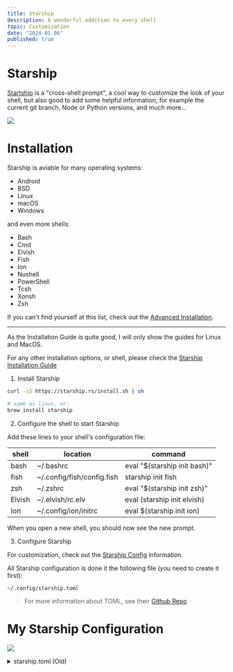 ```yaml
---
title: Starship
description: A wonderful addition to every shell
topic: Customization
date: "2024-01-06"
published: true
---
```


# Starship 

[Startship](https://starship.rs/) is a "cross-shell prompt", a cool way to customize the look of your shell, 
but also good to add some helpful information, for example the current git branch, Node or Python versions, and much more...

![](/blog-images/starship-shell.png)

# Installation

Starship is aviable for many operating systems:

- Android
- BSD
- Linux
- macOS
- Windows

and even more shells:

- Bash
- Cmd
- Elvish
- Fish
- Ion
- Nushell
- PowerShell
- Tcsh
- Xonsh
- Zsh

If you can't find yourself at this list, check out the [Advanced Installation](https://starship.rs/installing/#advanced-installation).

---

As the Installation Guide is quite good, I will only show the guides for Linux and MacOS.

For any other installation options, or shell, please check the [Starship Installation Guide](https://starship.rs/guide/#%F0%9F%9A%80-installation)

1. Install Starship

```bash title="Linux"
curl -sS https://starship.rs/install.sh | sh
```

```zsh title="MacOS"
# same as linux, or:
brew install starship
```

2. Configure the shell to start Starship

Add these lines to your shell's configuration file:

| shell | location                   | command |
|-------|----------------------------|---------|
| bash  | ~/.bashrc                  | eval "$(starship init bash)" |
| fish  | ~/.config/fish/config.fish | starship init fish | source |
| zsh   | ~/.zshrc                   | eval "$(starship init zsh)" |
| Elvish| ~/.elvish/rc.elv           | eval (starship init elvish) |
| Ion   | ~/.config/ion/initrc       | eval $(starship init ion) |

When you open a new shell, you should now see the new prompt.

3. Configure Starship

For customization, check out the [Starship Config](https://starship.rs/config/) information.

All Starship configuration is done it the following file (you need to create it first): 

`~/.config/starship.toml`

> For more information about TOML, see their [Github Repo](https://github.com/toml-lang/toml)

# My Starship Configuration

![](/blog-images/starship-my-shell.png)
<details>
  <summary>starship.toml (Old)</summary>

  ```toml title="~/.config/starship.toml"
    # custom format
    format = '''
    [┌── $shell─────────────── $memory_usage ──> $nodejs $python](bold green)
    [│](bold green)$sudo$username$hostname$localip$directory$character$git_branch$git_metrics$cmd_duration
    [└ $battery ─>](bold green) '''

    #format = '$all$directory$character'

    # Wait 10 milliseconds for starship to check files under the current directory.
    scan_timeout = 10
    command_timeout = 500
    add_newline = true



    [shell]
    fish_indicator = 'fish'
    bash_indicator = 'bash'
    unknown_indicator = 'unknwn'
    style = 'cyan bold'
    disabled = false

    [username]
    style_user = 'green bold'
    format = ' [$user@]($style)'
    disabled = false
    show_always = true

    [sudo]
    style = 'bold red'
    format = ' [sudo](bold red)'
    disabled = false

    [python]
    symbol = ''
    format = 'Python [$version [\($virtualenv\)](dimmed yellow)](bold dimmed green)'
    pyenv_version_name = true
    detect_files = ['requirements.txt', '__init.py__', 'setup.py']
    detect_extensions = ['py']
    detect_folders = []

    [nodejs]
    format = 'Node [$version](bold dimmed green)'

    [memory_usage]
    disabled = false
    threshold = -1
    format = '$ram_pct'
    symbol = ''
    style = 'bold dimmed green'

    [localip]
    ssh_only = false
    format = '[@$localipv4](bold yellow) '
    disabled = false

    [hostname]
    ssh_only = false
    ssh_symbol = 'ssh:'
    format = '[$ssh_symbol](bold dimmed green)[$hostname](bold dimmed green)'
    trim_at = ''
    disabled = false

    [git_metrics]
    disabled = false
    format = ' [+$added](bold green)[-$deleted](bold red)'

    [git_branch]
    format = '[$branch(:$remote_branch)]($style)'
    style = 'bold purple'

    [fill]
    symbol = '-'
    style = 'bold green'

    # time of command
    [cmd_duration]
    min_time = 500
    format = ' [$duration](bold yellow)'

    [directory]
    fish_style_pwd_dir_length = 5
    disabled = false
    truncation_length = 5
    truncation_symbol = '…/'
    style = 'bold blue'

    # promt char
    [character]
    success_symbol = '[-->](bold green)'
    error_symbol = '[-->](bold red)'

    # Disable the package module, hiding it from the prompt completely
    [package]
    disabled = true


    # battery
    [battery]

    full_symbol = '^'
    charging_symbol = '+'
    discharging_symbol = '-'

    [[battery.display]]
    threshold = 20
    style = 'bold red'

    [[battery.display]]
    threshold = 50
    style = 'bold orange'

    [[battery.display]]
    threshold = 100
    style = 'bold green'
    ```
</details>

---

![](/blog-images/starship-my-shell-new.png)
<details>
  <summary>starship.toml (New)</summary>

  ```toml title="~/.config/starship.toml"
    #                                              #
    # Starship Config by a3chron, catppuccin theme #
    #                                              #

    palette = "catppuccin_mocha"

    # custom format
    format = """
    [╭─ $shell─────────────── $memory_usage ──╌╌ $nodejs $python $fill ╌╌─╮](bold overlay0)
    [├╌](bold overlay0)$sudo$username$hostname$localip$directory$read_only$git_branch$git_metrics [$fill $cmd_duration ┘](bold overlay0)
    [╰─ $battery $character](bold overlay0) """

    #format = '$all$directory$character'

    # Wait 10 milliseconds for starship to check files under the current directory.
    scan_timeout = 10
    command_timeout = 500
    add_newline = true

    # Catppuchin Theme

    [palettes.catppuccin_mocha]
    rosewater = "#f5e0dc"
    flamingo = "#f2cdcd"
    pink = "#f5c2e7"
    mauve = "#cba6f7"
    red = "#f38ba8"
    maroon = "#eba0ac"
    peach = "#fab387"
    yellow = "#f9e2af"
    green = "#a6e3a1"
    teal = "#94e2d5"
    sky = "#89dceb"
    sapphire = "#74c7ec"
    blue = "#89b4fa"
    lavender = "#b4befe"
    text = "#cdd6f4"
    subtext1 = "#bac2de"
    subtext0 = "#a6adc8"
    overlay2 = "#9399b2"
    overlay1 = "#7f849c"
    overlay0 = "#6c7086"
    surface2 = "#585b70"
    surface1 = "#45475a"
    surface0 = "#313244"
    base = "#1e1e2e"
    mantle = "#181825"
    crust = "#11111b"


    [shell]
    fish_indicator = 'fish'
    bash_indicator = 'bash'
    unknown_indicator = 'unknwn'
    style = 'peach'
    disabled = false

    [username]
    style_user = 'peach bold'
    format = ' [$user@]($style)'
    disabled = false
    show_always = true

    [sudo]
    format = ' [sudo](bold red)'
    disabled = false

    [python]
    symbol = ''
    format = '[Python](bold green) [$version [\($virtualenv\)](dimmed green)](bold dimmed green)'
    pyenv_version_name = true
    detect_files = ['requirements.txt', '__init.py__', 'setup.py']
    detect_extensions = ['py']
    detect_folders = []

    [nodejs]
    format = '[Node](bold lavender) [$version](bold dimmed lavender)'

    [memory_usage]
    disabled = false
    threshold = -1
    format = '[$ram_pct]($style)'
    symbol = ''
    style = 'dimmed peach'

    [localip]
    ssh_only = false
    format = '[@$localipv4](bold overlay0) '
    disabled = false

    [hostname]
    ssh_only = false
    ssh_symbol = 'ssh:'
    format = '[$ssh_symbol](bold dimmed maroon)[$hostname](bold dimmed peach)'
    trim_at = ''
    disabled = false

    [git_metrics]
    disabled = false
    format = ' [+$added](bold green)[-$deleted](bold red)'

    [git_branch]
    format = '[$branch(:$remote_branch)]($style)'
    style = 'bold mauve'

    [fill]
    symbol = ' '
    style = 'bold base'

    # time of command
    [cmd_duration]
    min_time = 500
    format = ' [$duration](bold yellow)'

    [directory]
    fish_style_pwd_dir_length = 5
    disabled = false
    truncation_length = 5
    truncation_symbol = '…/'
    read_only = ' read-only'
    read_only_style = 'bold dimmed teal'
    style = 'bold teal'

    # promt char
    [character]
    success_symbol = '[──╌╌](bold overlay0)'
    error_symbol = '[──╌╌](bold red)'

    # Disable the package module, hiding it from the prompt completely
    [package]
    disabled = true


    # battery
    [battery]

    full_symbol = '◉ '
    charging_symbol = '⦿ '
    discharging_symbol = '⦾ '

    [[battery.display]]
    threshold = 20
    style = 'red'

    [[battery.display]]
    threshold = 100
    style = 'peach'
    ```
</details>

---

![](/blog-images/starship-my-shell-new.png)
<details>
  <summary>starship.toml v3 (catppuccin, blue gradient)</summary>

  ```toml title="~/.config/starship.toml"
    #                                              #
    # Starship Config by a3chron, catppuccin theme #
    #                                              #

    palette = "catppuccin_mocha"

    # custom format
    format = """
    [╭─ $shell─────────────── $memory_usage ──╌╌ $nodejs$python$ocaml $fill ╌╌─╮](overlay0)
    [├╌](overlay0)$sudo$username$hostname$localip$directory$read_only$git_branch$git_metrics [$fill $cmd_duration ┘](overlay0)
    [╰─ $battery $character](overlay0) """

    #format = '$all$directory$character'

    # Wait 10 milliseconds for starship to check files under the current directory.
    scan_timeout = 10
    command_timeout = 500
    add_newline = true

    # Catppuchin Theme

    [palettes.catppuccin_mocha]
    rosewater = "#f5e0dc"
    flamingo = "#f2cdcd"
    pink = "#f5c2e7"
    mauve = "#cba6f7"
    red = "#f38ba8"
    maroon = "#eba0ac"
    peach = "#fab387"
    yellow = "#f9e2af"
    green = "#a6e3a1"
    teal = "#94e2d5"
    sky = "#89dceb"
    sapphire = "#74c7ec"
    blue = "#89b4fa"
    lavender = "#b4befe"
    text = "#cdd6f4"
    subtext1 = "#bac2de"
    subtext0 = "#a6adc8"
    overlay2 = "#9399b2"
    overlay1 = "#7f849c"
    overlay0 = "#6c7086"
    surface2 = "#585b70"
    surface1 = "#45475a"
    surface0 = "#313244"
    base = "#1e1e2e"
    mantle = "#181825"
    crust = "#11111b"


    [shell]
    fish_indicator = 'fish'
    bash_indicator = 'bash'
    unknown_indicator = 'unknwn'
    style = 'teal'
    disabled = false

    [username]
    style_user = 'teal bold'
    format = ' [$user@]($style)'
    disabled = false
    show_always = true

    [sudo]
    format = ' [sudo](bold red)'
    disabled = false

    [python]
    symbol = ''
    format = '[Python](bold mauve) [$version [\($virtualenv\)](dimmed mauve)](dimmed mauve)'
    pyenv_version_name = true
    detect_files = ['requirements.txt', '__init.py__', 'setup.py']
    detect_extensions = ['py']
    detect_folders = []

    [nodejs]
    format = '[Node](bold lavender) [$version](bold dimmed lavender) '

    [ocaml]
    format = '[Ocaml](bold pink) [$version](bold dimmed pink) '

    [memory_usage]
    disabled = false
    threshold = -1
    format = '[$ram_pct]($style)'
    symbol = ''
    style = 'dimmed blue'

    [localip]
    ssh_only = false
    format = '[@$localipv4](bold dimmed blue) '
    disabled = false

    [hostname]
    ssh_only = false
    ssh_symbol = 'ssh:'
    format = '[$ssh_symbol](bold dimmed maroon)[$hostname](bold dimmed sapphire)'
    trim_at = ''
    disabled = false

    [git_metrics]
    disabled = false
    format = ' [+$added](bold teal)[-$deleted](bold pink)'

    [git_branch]
    format = '[$branch(:$remote_branch)]($style)'
    style = 'bold pink'

    [fill]
    symbol = ' '
    style = 'bold base'

    # time of command
    [cmd_duration]
    min_time = 500
    format = ' [$duration](bold dimmed flamingo)'

    [directory]
    fish_style_pwd_dir_length = 5
    disabled = false
    truncation_length = 5
    truncation_symbol = '…/'
    read_only = ' read-only'
    read_only_style = 'bold dimmed mauve'
    style = 'bold mauve'

    # prompt char
    [character]
    success_symbol = '[──╌╌](overlay0)'
    error_symbol = '[──╌╌](red)'

    # Disable the package module, hiding it from the prompt completely
    [package]
    disabled = true


    # battery
    [battery]

    full_symbol = '⬤ '
    charging_symbol = '◉ '
    discharging_symbol = '◯ '

    [[battery.display]]
    threshold = 20
    style = 'red'

    [[battery.display]]
    threshold = 100
    style = 'teal'
  ```
</details>